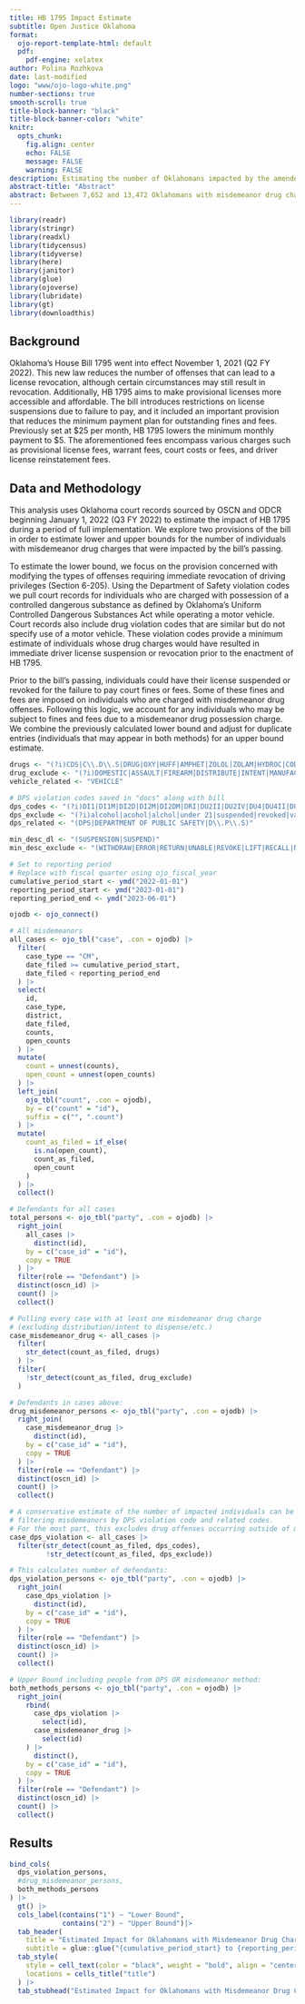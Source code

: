 ```yaml
---
title: HB 1795 Impact Estimate
subtitle: Open Justice Oklahoma
format:
  ojo-report-template-html: default
  pdf:
    pdf-engine: xelatex
author: Polina Rozhkova
date: last-modified
logo: "www/ojo-logo-white.png"
number-sections: true
smooth-scroll: true
title-block-banner: "black"
title-block-banner-color: "white"
knitr:
  opts_chunk:
    fig.align: center
    echo: FALSE
    message: FALSE
    warning: FALSE
description: Estimating the number of Oklahomans impacted by the amended provision concerning driver license revocations for individuals with misdemeanor drug charges. Analysis conducted at the request of Oklahomans for Criminal Justice Reform (OCJR) and ProsperOK.
abstract-title: "Abstract"
abstract: Between 7,652 and 13,472 Oklahomans with misdemeanor drug charges were impacted by provisions in HB 1795 between January 1, 2022 and June 30, 2023.
---
```


```r
library(readr)
library(stringr)
library(readxl)
library(tidycensus)
library(tidyverse)
library(here)
library(janitor)
library(glue)
library(ojoverse)
library(lubridate)
library(gt)
library(downloadthis)
```

## Background

Oklahoma’s House Bill 1795 went into effect November 1, 2021 (Q2 FY 2022). This new law reduces the number of offenses that can lead to a license revocation, although certain circumstances may still result in revocation. Additionally, HB 1795 aims to make provisional licenses more accessible and affordable. The bill introduces restrictions on license suspensions due to failure to pay, and it included an important provision that reduces the minimum payment plan for outstanding fines and fees. Previously set at \$25 per month, HB 1795 lowers the minimum monthly payment to \$5. The aforementioned fees encompass various charges such as provisional license fees, warrant fees, court costs or fees, and driver license reinstatement fees.

## Data and Methodology

This analysis uses Oklahoma court records sourced by OSCN and ODCR beginning January 1, 2022 (Q3 FY 2022) to estimate the impact of HB 1795 during a period of full implementation. We explore two provisions of the bill in order to estimate lower and upper bounds for the number of individuals with misdemeanor drug charges that were impacted by the bill’s passing.

To estimate the lower bound, we focus on the provision concerned with modifying the types of offenses requiring immediate revocation of driving privileges (Section 6-205). Using the Department of Safety violation codes we pull court records for individuals who are charged with possession of a controlled dangerous substance as defined by Oklahoma’s Uniform Controlled Dangerous Substances Act while operating a motor vehicle. Court records also include drug violation codes that are similar but do not specify use of a motor vehicle. These violation codes provide a minimum estimate of individuals whose drug charges would have resulted in immediate driver license suspension or revocation prior to the enactment of HB 1795.

Prior to the bill’s passing, individuals could have their license suspended or revoked for the failure to pay court fines or fees. Some of these fines and fees are imposed on individuals who are charged with misdemeanor drug offenses. Following this logic, we account for any individuals who may be subject to fines and fees due to a misdemeanor drug possession charge. We combine the previously calculated lower bound and adjust for duplicate entries (individuals that may appear in both methods) for an upper bound estimate. 

```r
drugs <- "(?i)CDS|C\\.D\\.S|DRUG|OXY|HUFF|AMPHET|ZOLOL|ZOLAM|HYDROC|CODEIN|PRECURS|XANAX|MORPH|METERDI|ZEPAM|LORAZ|VALIU|EPHED|SUB|COCA|PSEUDO| CS|CS | CD|CD |PRESCRIP|NARC|METH|C\\.D\\.|HEROIN|ANHYD|AMMONIA|OPIUM|LORTAB|MARIJUANA|MARIHUANA|MJ"
drug_exclude <- "(?i)DOMESTIC|ASSAULT|FIREARM|DISTRIBUTE|INTENT|MANUFACTURE|DISPENSE|TUO|alcohol|acohol|alchol"
vehicle_related <- "VEHICLE"

# DPS violation codes saved in "docs" along with bill
dps_codes <- "(?i)DI1|DI1M|DI2D|DI2M|DI2DM|DRI|DU2II|DU2IV|DU4|DU4II|DU8I|DU8II|DU9|DU9I|DU9II|DU9IV|dui drugs misdemeanor"
dps_exclude <- "(?i)alcohol|acohol|alchol|under 21|suspended|revoked|valid|twenty-one"
dps_related <- "(DPS|DEPARTMENT OF PUBLIC SAFETY|D\\.P\\.S)"

min_desc_dl <- "(SUSPENSION|SUSPEND)"
min_desc_exclude <- "(WITHDRAW|ERROR|RETURN|UNABLE|REVOKE|LIFT|RECALL|NOT PROCESSED|PENDING|SUSPENSION RELEASE|DEFENDANT APPEARS)"

# Set to reporting period
# Replace with fiscal quarter using ojo_fiscal_year
cumulative_period_start <- ymd("2022-01-01")
reporting_period_start <- ymd("2023-01-01")
reporting_period_end <- ymd("2023-06-01")
```

```r

ojodb <- ojo_connect()

# All misdemeanors
all_cases <- ojo_tbl("case", .con = ojodb) |>
  filter(
    case_type == "CM",
    date_filed >= cumulative_period_start,
    date_filed < reporting_period_end
  ) |>
  select(
    id,
    case_type,
    district,
    date_filed,
    counts,
    open_counts
  ) |>
  mutate(
    count = unnest(counts),
    open_count = unnest(open_counts)
  ) |>
  left_join(
    ojo_tbl("count", .con = ojodb),
    by = c("count" = "id"),
    suffix = c("", ".count")
  ) |>
  mutate(
    count_as_filed = if_else(
      is.na(open_count), 
      count_as_filed,
      open_count
    )
  ) |>
  collect()

# Defendants for all cases
total_persons <- ojo_tbl("party", .con = ojodb) |>
  right_join(
    all_cases |>
      distinct(id),
    by = c("case_id" = "id"),
    copy = TRUE
  ) |>
  filter(role == "Defendant") |>
  distinct(oscn_id) |>
  count() |>
  collect()

# Pulling every case with at least one misdemeanor drug charge
# (excluding distribution/intent to dispense/etc.)
case_misdemeanor_drug <- all_cases |>
  filter(
    str_detect(count_as_filed, drugs)
  ) |>
  filter(
    !str_detect(count_as_filed, drug_exclude)
  )

# Defendants in cases above:
drug_misdemeanor_persons <- ojo_tbl("party", .con = ojodb) |>
  right_join(
    case_misdemeanor_drug |>
      distinct(id),
    by = c("case_id" = "id"),
    copy = TRUE
  ) |>
  filter(role == "Defendant") |>
  distinct(oscn_id) |>
  count() |>
  collect()

# A conservative estimate of the number of impacted individuals can be made by
# filtering misdemeanors by DPS violation code and related codes.
# For the most part, this excludes drug offenses occurring outside of motor vehicle
case_dps_violation <- all_cases |>
  filter(str_detect(count_as_filed, dps_codes),
         !str_detect(count_as_filed, dps_exclude))

# This calculates number of defendants:
dps_violation_persons <- ojo_tbl("party", .con = ojodb) |>
  right_join(
    case_dps_violation |>
      distinct(id),
    by = c("case_id" = "id"),
    copy = TRUE
  ) |>
  filter(role == "Defendant") |>
  distinct(oscn_id) |> 
  count() |>
  collect()

# Upper Bound including people from DPS OR misdemeanor method:
both_methods_persons <- ojo_tbl("party", .con = ojodb) |>
  right_join(
    rbind(
      case_dps_violation |>
        select(id),
      case_misdemeanor_drug |>
        select(id)
    ) |>
      distinct(),
    by = c("case_id" = "id"),
    copy = TRUE
  ) |>
  filter(role == "Defendant") |>
  distinct(oscn_id) |>
  count() |>
  collect()
```

## Results

```r
bind_cols(
  dps_violation_persons,
  #drug_misdemeanor_persons,
  both_methods_persons
) |>
  gt() |> 
  cols_label(contains("1") ~ "Lower Bound", 
             contains("2") ~ "Upper Bound")|>
  tab_header(
    title = "Estimated Impact for Oklahomans with Misdemeanor Drug Charges",
    subtitle = glue::glue("{cumulative_period_start} to {reporting_period_end}")) |> 
  tab_style(
    style = cell_text(color = "black", weight = "bold", align = "center"),
    locations = cells_title("title")
  ) |> 
  tab_stubhead("Estimated Impact for Oklahomans with Misdemeanor Drug Charges")
  
```
